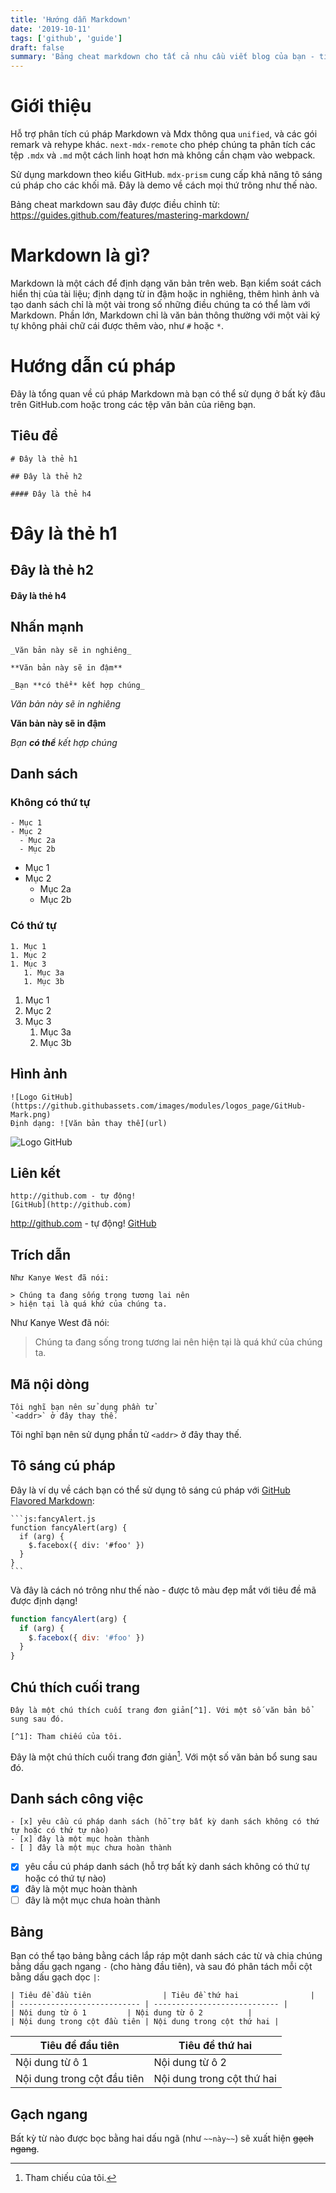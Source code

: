 ```yaml
---
title: 'Hướng dẫn Markdown'
date: '2019-10-11'
tags: ['github', 'guide']
draft: false
summary: 'Bảng cheat markdown cho tất cả nhu cầu viết blog của bạn - tiêu đề, danh sách, hình ảnh, bảng và nhiều hơn nữa! Hướng dẫn minh họa dựa trên GitHub Flavored Markdown.'
---
```


# Giới thiệu

Hỗ trợ phân tích cú pháp Markdown và Mdx thông qua `unified`, và các gói remark và rehype khác. `next-mdx-remote` cho phép chúng ta phân tích các tệp `.mdx` và `.md` một cách linh hoạt hơn mà không cần chạm vào webpack.

Sử dụng markdown theo kiểu GitHub. `mdx-prism` cung cấp khả năng tô sáng cú pháp cho các khối mã. Đây là demo về cách mọi thứ trông như thế nào.

Bảng cheat markdown sau đây được điều chỉnh từ: https://guides.github.com/features/mastering-markdown/

# Markdown là gì?

Markdown là một cách để định dạng văn bản trên web. Bạn kiểm soát cách hiển thị của tài liệu; định dạng từ in đậm hoặc in nghiêng, thêm hình ảnh và tạo danh sách chỉ là một vài trong số những điều chúng ta có thể làm với Markdown. Phần lớn, Markdown chỉ là văn bản thông thường với một vài ký tự không phải chữ cái được thêm vào, như `#` hoặc `*`.

# Hướng dẫn cú pháp

Đây là tổng quan về cú pháp Markdown mà bạn có thể sử dụng ở bất kỳ đâu trên GitHub.com hoặc trong các tệp văn bản của riêng bạn.

## Tiêu đề

```
# Đây là thẻ h1

## Đây là thẻ h2

#### Đây là thẻ h4
```

# Đây là thẻ h1

## Đây là thẻ h2

#### Đây là thẻ h4

## Nhấn mạnh

```
_Văn bản này sẽ in nghiêng_

**Văn bản này sẽ in đậm**

_Bạn **có thể** kết hợp chúng_
```

_Văn bản này sẽ in nghiêng_

**Văn bản này sẽ in đậm**

_Bạn **có thể** kết hợp chúng_

## Danh sách

### Không có thứ tự

```
- Mục 1
- Mục 2
  - Mục 2a
  - Mục 2b
```

- Mục 1
- Mục 2
  - Mục 2a
  - Mục 2b

### Có thứ tự

```
1. Mục 1
1. Mục 2
1. Mục 3
   1. Mục 3a
   1. Mục 3b
```

1. Mục 1
1. Mục 2
1. Mục 3
   1. Mục 3a
   1. Mục 3b

## Hình ảnh

```
![Logo GitHub](https://github.githubassets.com/images/modules/logos_page/GitHub-Mark.png)
Định dạng: ![Văn bản thay thế](url)
```

![Logo GitHub](https://github.githubassets.com/images/modules/logos_page/GitHub-Mark.png)

## Liên kết

```
http://github.com - tự động!
[GitHub](http://github.com)
```

http://github.com - tự động!
[GitHub](http://github.com)

## Trích dẫn

```
Như Kanye West đã nói:

> Chúng ta đang sống trong tương lai nên
> hiện tại là quá khứ của chúng ta.
```

Như Kanye West đã nói:

> Chúng ta đang sống trong tương lai nên
> hiện tại là quá khứ của chúng ta.

## Mã nội dòng

```
Tôi nghĩ bạn nên sử dụng phần tử
`<addr>` ở đây thay thế.
```

Tôi nghĩ bạn nên sử dụng phần tử
`<addr>` ở đây thay thế.

## Tô sáng cú pháp

Đây là ví dụ về cách bạn có thể sử dụng tô sáng cú pháp với [GitHub Flavored Markdown](https://help.github.com/articles/basic-writing-and-formatting-syntax/):

````
```js:fancyAlert.js
function fancyAlert(arg) {
  if (arg) {
    $.facebox({ div: '#foo' })
  }
}
```
````

Và đây là cách nó trông như thế nào - được tô màu đẹp mắt với tiêu đề mã được định dạng!

```js:fancyAlert.js
function fancyAlert(arg) {
  if (arg) {
    $.facebox({ div: '#foo' })
  }
}
```

## Chú thích cuối trang

```
Đây là một chú thích cuối trang đơn giản[^1]. Với một số văn bản bổ sung sau đó.

[^1]: Tham chiếu của tôi.
```

Đây là một chú thích cuối trang đơn giản[^1]. Với một số văn bản bổ sung sau đó.

[^1]: Tham chiếu của tôi.

## Danh sách công việc

```
- [x] yêu cầu cú pháp danh sách (hỗ trợ bất kỳ danh sách không có thứ tự hoặc có thứ tự nào)
- [x] đây là một mục hoàn thành
- [ ] đây là một mục chưa hoàn thành
```

- [x] yêu cầu cú pháp danh sách (hỗ trợ bất kỳ danh sách không có thứ tự hoặc có thứ tự nào)
- [x] đây là một mục hoàn thành
- [ ] đây là một mục chưa hoàn thành

## Bảng

Bạn có thể tạo bảng bằng cách lắp ráp một danh sách các từ và chia chúng bằng dấu gạch ngang `-` (cho hàng đầu tiên), và sau đó phân tách mỗi cột bằng dấu gạch dọc `|`:

```
| Tiêu đề đầu tiên                | Tiêu đề thứ hai                |
| --------------------------- | ---------------------------- |
| Nội dung từ ô 1         | Nội dung từ ô 2          |
| Nội dung trong cột đầu tiên | Nội dung trong cột thứ hai |
```

| Tiêu đề đầu tiên                | Tiêu đề thứ hai                |
| --------------------------- | ---------------------------- |
| Nội dung từ ô 1         | Nội dung từ ô 2          |
| Nội dung trong cột đầu tiên | Nội dung trong cột thứ hai |

## Gạch ngang

Bất kỳ từ nào được bọc bằng hai dấu ngã (như `~~này~~`) sẽ xuất hiện ~~gạch ngang~~.
